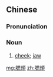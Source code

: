 {{also|腮颊}}
==Chinese==
{{zh-forms|s=腮颊}}

===Pronunciation===
{{zh-pron
|m=sāijiá
|c=soi1 haap3
|cat=n
}}

===Noun===
{{zh-noun}}

# [[cheek]]; [[jaw]]

{{zh-cat|Anatomy}}

[[mg:腮頰]]
[[zh:腮頰]]
